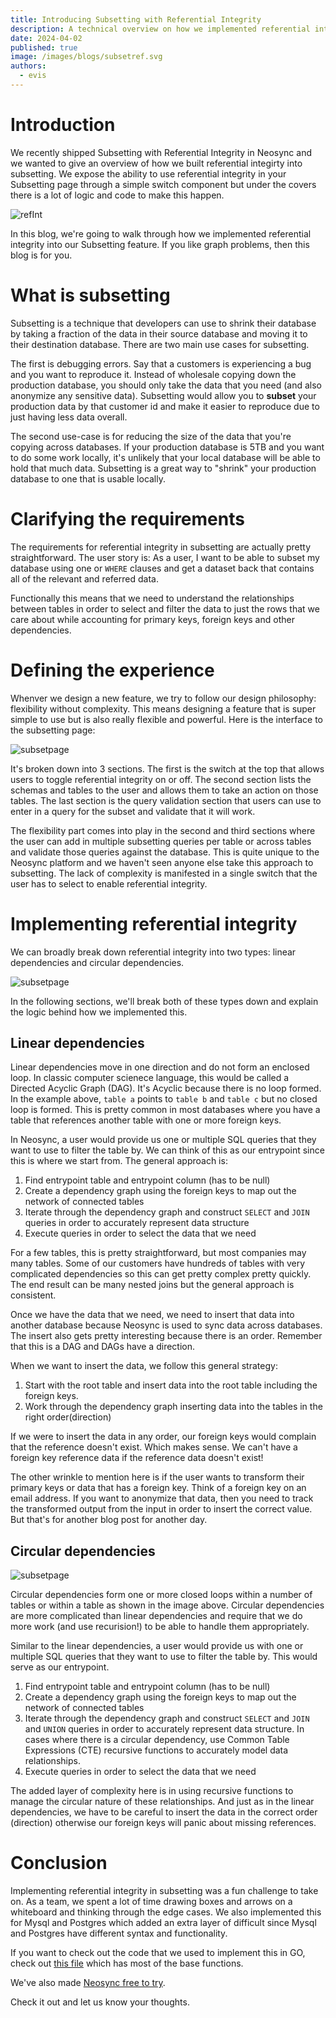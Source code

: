 ```yaml
---
title: Introducing Subsetting with Referential Integrity
description: A technical overview on how we implemented referential integrity subsetting.
date: 2024-04-02
published: true
image: /images/blogs/subsetref.svg
authors:
  - evis
---
```


# Introduction

We recently shipped Subsetting with Referential Integrity in Neosync and we wanted to give an overview of how we built referential integirty into subsetting. We expose the ability to use referential integrity in your Subsetting page through a simple switch component but under the covers there is a lot of logic and code to make this happen.

![refInt](/images/blogs/refimg.png)

In this blog, we're going to walk through how we implemented referential integrity into our Subsetting feature. If you like graph problems, then this blog is for you.

# What is subsetting

Subsetting is a technique that developers can use to shrink their database by taking a fraction of the data in their source database and moving it to their destination database. There are two main use cases for subsetting.

The first is debugging errors. Say that a customers is experiencing a bug and you want to reproduce it. Instead of wholesale copying down the production database, you should only take the data that you need (and also anonymize any sensitive data). Subsetting would allow you to **subset** your production data by that customer id and make it easier to reproduce due to just having less data overall.

The second use-case is for reducing the size of the data that you're copying across databases. If your production database is 5TB and you want to do some work locally, it's unlikely that your local database will be able to hold that much data. Subsetting is a great way to "shrink" your production database to one that is usable locally.

# Clarifying the requirements

The requirements for referential integrity in subsetting are actually pretty straightforward. The user story is: As a user, I want to be able to subset my database using one or `WHERE` clauses and get a dataset back that contains all of the relevant and referred data.

Functionally this means that we need to understand the relationships between tables in order to select and filter the data to just the rows that we care about while accounting for primary keys, foreign keys and other dependencies.

# Defining the experience

Whenver we design a new feature, we try to follow our design philosophy: flexibility without complexity. This means designing a feature that is super simple to use but is also really flexible and powerful. Here is the interface to the subsetting page:

![subsetpage](/images/blogs/ss.png)

It's broken down into 3 sections. The first is the switch at the top that allows users to toggle referential integrity on or off. The second section lists the schemas and tables to the user and allows them to take an action on those tables. The last section is the query validation section that users can use to enter in a query for the subset and validate that it will work.

The flexibility part comes into play in the second and third sections where the user can add in multiple subsetting queries per table or across tables and validate those queries against the database. This is quite unique to the Neosync platform and we haven't seen anyone else take this approach to subsetting. The lack of complexity is manifested in a single switch that the user has to select to enable referential integrity.

# Implementing referential integrity

We can broadly break down referential integrity into two types: linear dependencies and circular dependencies.

![subsetpage](/images/blogs/tabletypes.png)

In the following sections, we'll break both of these types down and explain the logic behind how we implemented this.

## Linear dependencies

Linear dependencies move in one direction and do not form an enclosed loop. In classic computer scienece language, this would be called a Directed Acyclic Graph (DAG). It's Acyclic because there is no loop formed. In the example above, `table a` points to `table b` and `table c` but no closed loop is formed. This is pretty common in most databases where you have a table that references another table with one or more foreign keys.

In Neosync, a user would provide us one or multiple SQL queries that they want to use to filter the table by. We can think of this as our entrypoint since this is where we start from. The general approach is:

1. Find entrypoint table and entrypoint column (has to be null)
2. Create a dependency graph using the foreign keys to map out the network of connected tables
3. Iterate through the dependency graph and construct `SELECT` and `JOIN` queries in order to accurately represent data structure
4. Execute queries in order to select the data that we need

For a few tables, this is pretty straightforward, but most companies may many tables. Some of our customers have hundreds of tables with very complicated dependencies so this can get pretty complex pretty quickly. The end result can be many nested joins but the general approach is consistent.

Once we have the data that we need, we need to insert that data into another database because Neosync is used to sync data across databases. The insert also gets pretty interesting because there is an order. Remember that this is a DAG and DAGs have a direction.

When we want to insert the data, we follow this general strategy:

1. Start with the root table and insert data into the root table including the foreign keys.
2. Work through the dependency graph inserting data into the tables in the right order(direction)

If we were to insert the data in any order, our foreign keys would complain that the reference doesn't exist. Which makes sense. We can't have a foreign key reference data if the reference data doesn't exist!

The other wrinkle to mention here is if the user wants to transform their primary keys or data that has a foreign key. Think of a foreign key on an email address. If you want to anonymize that data, then you need to track the transformed output from the input in order to insert the correct value. But that's for another blog post for another day.

## Circular dependencies

![subsetpage](/images/blogs/circle.png)

Circular dependencies form one or more closed loops within a number of tables or within a table as shown in the image above. Circular dependencies are more complicated than linear dependencies and require that we do more work (and use recurision!) to be able to handle them appropriately.

Similar to the linear dependencies, a user would provide us with one or multiple SQL queries that they want to use to filter the table by. This would serve as our entrypoint.

1. Find entrypoint table and entrypoint column (has to be null)
2. Create a dependency graph using the foreign keys to map out the network of connected tables
3. Iterate through the dependency graph and construct `SELECT` and `JOIN` and `UNION` queries in order to accurately represent data structure. In cases where there is a circular dependency, use Common Table Expressions (CTE) recursive functions to accurately model data relationships.
4. Execute queries in order to select the data that we need

The added layer of complexity here is in using recursive functions to manage the circular nature of these relationships. And just as in the linear dependencies, we have to be careful to insert the data in the correct order (direction) otherwise our foreign keys will panic about missing references.

# Conclusion

Implementing referential integrity in subsetting was a fun challenge to take on. As a team, we spent a lot of time drawing boxes and arrows on a whiteboard and thinking through the edge cases. We also implemented this for Mysql and Postgres which added an extra layer of difficult since Mysql and Postgres have different syntax and functionality.

If you want to check out the code that we used to implement this in GO, check out [this file](https://github.com/nucleuscloud/neosync/blob/396934290c2645645de9fea7d3f23ba934f7c039/worker/pkg/workflows/datasync/activities/gen-benthos-configs/query-builder.go#L4) which has most of the base functions.

We've also made [Neosync free to try](https://neosync.dev).

Check it out and let us know your thoughts.
